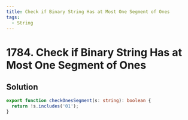```yaml
---
title: Check if Binary String Has at Most One Segment of Ones
tags:
  - String
---
```


# 1784. Check if Binary String Has at Most One Segment of Ones

<Badges>
  <LevelBadge level="easy" />
  <TopicBadge name="String" slug="string" />
</Badges>

## Solution

```typescript filename="solution.ts" copy
export function checkOnesSegment(s: string): boolean {
  return !s.includes('01');
}
```

<ProblemLink
  codingSite="leetcode"
  href="https://leetcode.com/problems/check-if-binary-string-has-at-most-one-segment-of-ones"
  title="Check if Binary String Has at Most One Segment of Ones"
/>
